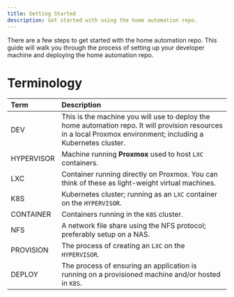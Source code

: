 ```yaml
---
title: Getting Started
description: Get started with using the home automation repo.
---
```


There are a few steps to get started with the home automation repo. This guide will walk you through the process of setting up your developer machine and deploying the home automation repo.

# Terminology

| Term       | Description                                                                                                                                                      |
| :--------- | :--------------------------------------------------------------------------------------------------------------------------------------------------------------- |
| DEV        | This is the machine you will use to deploy the home automation repo. It will provision resources in a local Proxmox environment; including a Kubernetes cluster. |
| HYPERVISOR | Machine running **Proxmox** used to host `LXC` containers.                                                                                                       |
| LXC        | Container running directly on Proxmox. You can think of these as light-weight virtual machines.                                                                  |
| K8S        | Kubernetes cluster; running as an `LXC` container on the `HYPERVISOR`.                                                                                           |
| CONTAINER  | Containers running in the `K8S` cluster.                                                                                                                         |
| NFS        | A network file share using the NFS protocol; preferably setup on a NAS.                                                                                          |
| PROVISION  | The process of creating an `LXC` on the `HYPERVISOR`.                                                                                                            |
| DEPLOY     | The process of ensuring an application is running on a provisioned machine and/or hosted in `K8S`.                                                               |
